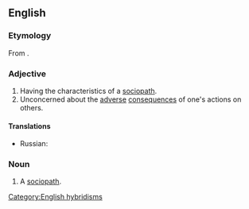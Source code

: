 ==English==

===Etymology===
From {{affix|en|socio-|-pathic}}.

===Adjective===
{{en-adj}}

# Having the characteristics of a [[sociopath]].
# Unconcerned about the [[adverse]] [[consequences]] of one's actions on others.

====Translations====
{{trans-top|having the characteristics of a sociopath}}
* Russian: {{t+|ru|социопати́ческий}}
{{trans-mid}}
{{trans-bottom}}

===Noun===
{{en-noun}}

# {{lb|en|rare}} A [[sociopath]].

{{C|en|Personality}}

[[Category:English hybridisms]]